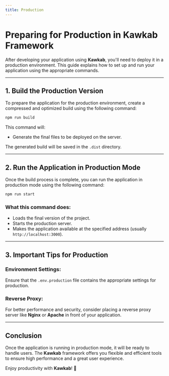 ```yaml
---
title: Production
---
```


# **Preparing for Production in Kawkab Framework**

After developing your application using **Kawkab**, you'll need to deploy it in a production environment. This guide explains how to set up and run your application using the appropriate commands.

---

## **1. Build the Production Version**

To prepare the application for the production environment, create a compressed and optimized build using the following command:

```bash
npm run build
```

This command will:

- Generate the final files to be deployed on the server.

The generated build will be saved in the `.dist` directory.

---

## **2. Run the Application in Production Mode**

Once the build process is complete, you can run the application in production mode using the following command:

```bash
npm run start
```

### **What this command does:**
- Loads the final version of the project.
- Starts the production server.
- Makes the application available at the specified address (usually `http://localhost:3000`).

---

## **3. Important Tips for Production**

### **Environment Settings:**
Ensure that the `.env.production` file contains the appropriate settings for production.

### **Reverse Proxy:**
For better performance and security, consider placing a reverse proxy server like **Nginx** or **Apache** in front of your application.

---

## **Conclusion**

Once the application is running in production mode, it will be ready to handle users. The **Kawkab** framework offers you flexible and efficient tools to ensure high performance and a great user experience.

Enjoy productivity with **Kawkab**! 🚀